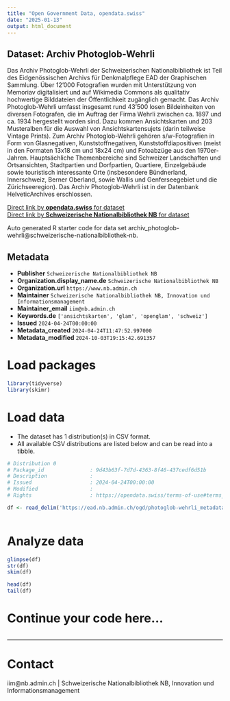 ```yaml
---
title: "Open Government Data, opendata.swiss"
date: "2025-01-13"
output: html_document
---
```


## Dataset: Archiv Photoglob-Wehrli

Das Archiv Photoglob-Wehrli der Schweizerischen Nationalbibliothek ist Teil des Eidgenössischen Archivs für Denkmalpflege EAD der Graphischen Sammlung. Über 12'000 Fotografien wurden mit Unterstützung von Memoriav digitalisiert und auf Wikimedia Commons als qualitativ hochwertige Bilddateien der Öffentlichkeit zugänglich gemacht. Das Archiv Photoglob-Wehrli umfasst insgesamt rund 43'500 losen Bildeinheiten von diversen Fotografen, die im Auftrag der Firma Wehrli zwischen ca. 1897 und ca. 1934 hergestellt worden sind. Dazu kommen Ansichtskarten und 203 Musteralben für die Auswahl von Ansichtskartensujets (darin teilweise Vintage Prints). Zum Archiv Photoglob-Wehrli gehören s/w-Fotografien in Form von Glasnegativen, Kunststoffnegativen, Kunststoffdiapositiven (meist in den Formaten 13x18 cm und 18x24 cm) und Fotoabzüge aus den 1970er-Jahren. Hauptsächliche Themenbereiche sind Schweizer Landschaften und Ortsansichten, Stadtpartien und Dorfpartien, Quartiere, Einzelgebäude sowie touristisch interessante Orte (insbesondere Bündnerland, Innerschweiz, Berner Oberland, sowie Wallis und Genferseegebiet und die Zürichseeregion). Das Archiv Photoglob-Wehrli ist in der Datenbank HelveticArchives erschlossen.

[Direct link by **opendata.swiss** for dataset](https://opendata.swiss/de/dataset/archiv_photoglob-wehrli)<br>
[Direct link by **Schweizerische Nationalbibliothek NB** for dataset](https://www.nb.admin.ch/snl/de/home/ueber-uns/gs/sammlungen/fotografien/photoglob-wehrli.html)

Auto generated R starter code for data set archiv_photoglob-wehrli@schweizerische-nationalbibliothek-nb.

## Metadata

- **Publisher** `Schweizerische Nationalbibliothek NB`
- **Organization.display_name.de** `Schweizerische Nationalbibliothek NB`
- **Organization.url** `https://www.nb.admin.ch`
- **Maintainer** `Schweizerische Nationalbibliothek NB, Innovation und Informationsmanagement`
- **Maintainer_email** `iim@nb.admin.ch`
- **Keywords.de** `['ansichtskarten', 'glam', 'openglam', 'schweiz']`
- **Issued** `2024-04-24T00:00:00`
- **Metadata_created** `2024-04-24T11:47:52.997000`
- **Metadata_modified** `2024-10-03T19:15:42.691357`


# Load packages

```r

library(tidyverse)
library(skimr)

```

# Load data

-   The dataset has 1 distribution(s) in CSV format.
-   All available CSV distributions are listed below and can be read into a tibble.

```r

# Distribution 0
# Package_id               : 9d43b63f-7d7d-4363-8f46-437cedf6d51b
# Description              : 
# Issued                   : 2024-04-24T00:00:00
# Modified                 : 
# Rights                   : https://opendata.swiss/terms-of-use#terms_open

df <- read_delim('https://ead.nb.admin.ch/ogd/photoglob-wehrli_metadata.csv')



```

# Analyze data

```r

glimpse(df)
str(df)
skim(df)

head(df)
tail(df)

```

# Continue your code here...

```r

```

------------------------------------------------------------------------

# Contact

iim@nb.admin.ch | Schweizerische Nationalbibliothek NB, Innovation und Informationsmanagement
